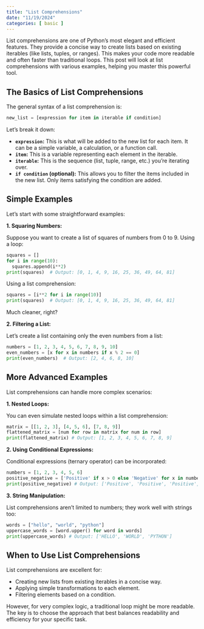 ```yaml
---
title: "List Comprehensions"
date: "11/19/2024"
categories: [ basic ]
---
```



List comprehensions are one of Python's most elegant and efficient features. They provide a concise way to create lists based on existing iterables (like lists, tuples, or ranges).  This makes your code more readable and often faster than traditional loops.  This post will look at list comprehensions with various examples, helping you master this powerful tool.


## The Basics of List Comprehensions

The general syntax of a list comprehension is:

```python
new_list = [expression for item in iterable if condition]
```

Let's break it down:

* **`expression`:** This is what will be added to the new list for each item.  It can be a simple variable, a calculation, or a function call.
* **`item`:** This is a variable representing each element in the iterable.
* **`iterable`:** This is the sequence (list, tuple, range, etc.) you're iterating over.
* **`if condition` (optional):** This allows you to filter the items included in the new list. Only items satisfying the condition are added.


## Simple Examples

Let's start with some straightforward examples:

**1. Squaring Numbers:**

Suppose you want to create a list of squares of numbers from 0 to 9.  Using a loop:

```python
squares = []
for i in range(10):
  squares.append(i**2)
print(squares)  # Output: [0, 1, 4, 9, 16, 25, 36, 49, 64, 81]
```

Using a list comprehension:

```python
squares = [i**2 for i in range(10)]
print(squares)  # Output: [0, 1, 4, 9, 16, 25, 36, 49, 64, 81]
```

Much cleaner, right?


**2.  Filtering a List:**

Let's create a list containing only the even numbers from a list:

```python
numbers = [1, 2, 3, 4, 5, 6, 7, 8, 9, 10]
even_numbers = [x for x in numbers if x % 2 == 0]
print(even_numbers)  # Output: [2, 4, 6, 8, 10]
```


##  More Advanced Examples

List comprehensions can handle more complex scenarios:

**1. Nested Loops:**

You can even simulate nested loops within a list comprehension:

```python
matrix = [[1, 2, 3], [4, 5, 6], [7, 8, 9]]
flattened_matrix = [num for row in matrix for num in row]
print(flattened_matrix) # Output: [1, 2, 3, 4, 5, 6, 7, 8, 9]
```

**2. Using Conditional Expressions:**

Conditional expressions (ternary operator) can be incorporated:

```python
numbers = [1, 2, 3, 4, 5, 6]
positive_negative = ['Positive' if x > 0 else 'Negative' for x in numbers]
print(positive_negative) # Output: ['Positive', 'Positive', 'Positive', 'Positive', 'Positive', 'Positive']

```

**3. String Manipulation:**

List comprehensions aren't limited to numbers; they work well with strings too:

```python
words = ["hello", "world", "python"]
uppercase_words = [word.upper() for word in words]
print(uppercase_words) # Output: ['HELLO', 'WORLD', 'PYTHON']
```


## When to Use List Comprehensions

List comprehensions are excellent for:

* Creating new lists from existing iterables in a concise way.
* Applying simple transformations to each element.
* Filtering elements based on a condition.

However, for very complex logic, a traditional loop might be more readable.  The key is to choose the approach that best balances readability and efficiency for your specific task.

